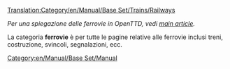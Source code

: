 [[Translation:Category/en/Manual/Base Set/Trains/Railways]]


''Per una spiegazione delle ferrovie in OpenTTD, vedi [[en/Manual/Base Set/Railways|main article]].''

La categoria '''ferrovie''' è per tutte le pagine relative alle ferrovie inclusi treni, costruzione, svincoli, segnalazioni, ecc.

[[Category:en/Manual/Base Set/Manual]]